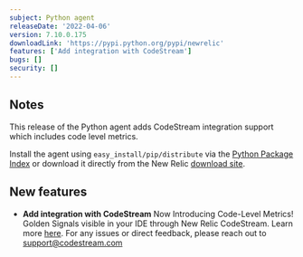 ```yaml
---
subject: Python agent
releaseDate: '2022-04-06'
version: 7.10.0.175
downloadLink: 'https://pypi.python.org/pypi/newrelic'
features: ['Add integration with CodeStream']
bugs: []
security: []
---
```


## Notes

This release of the Python agent adds CodeStream integration support which includes code level metrics.

Install the agent using `easy_install/pip/distribute` via the [Python Package Index](https://pypi.python.org/pypi/newrelic) or download it directly from the New Relic [download site](https://download.newrelic.com/python_agent/release).

## New features

* **Add integration with CodeStream**
  Now Introducing Code-Level Metrics! Golden Signals visible in your IDE through New Relic CodeStream.
  Learn more [here](/docs/apm/agents/python-agent/supported-features/python-codestream-integration). For any issues or direct feedback, please reach out to [support@codestream.com](mailto:support@codestream.com)
